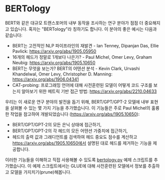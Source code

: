 <!--Copyright 2020 The HuggingFace Team. All rights reserved.

Licensed under the Apache License, Version 2.0 (the "License"); you may not use this file except in compliance with
the License. You may obtain a copy of the License at

http://www.apache.org/licenses/LICENSE-2.0

Unless required by applicable law or agreed to in writing, software distributed under the License is distributed on
an "AS IS" BASIS, WITHOUT WARRANTIES OR CONDITIONS OF ANY KIND, either express or implied. See the License for the
specific language governing permissions and limitations under the License.
-->

# BERTology

BERT와 같은 대규모 트랜스포머의 내부 동작을 조사하는 연구 분야가 점점 더 중요해지고 있습니다.
혹자는 "BERTology"라 칭하기도 합니다. 이 분야의 좋은 예시는 다음과 같습니다:


- BERT는 고전적인 NLP 파이프라인의 재발견 - Ian Tenney, Dipanjan Das, Ellie Pavlick:
  https://arxiv.org/abs/1905.05950
- 16개의 헤드가 정말로 1개보다 나은가? - Paul Michel, Omer Levy, Graham Neubig:
  https://arxiv.org/abs/1905.10650
- BERT는 무엇을 보는가? BERT의 어텐션 분석 - Kevin Clark, Urvashi Khandelwal, Omer Levy, Christopher D. Manning:
  https://arxiv.org/abs/1906.04341
- CAT-probing: 프로그래밍 언어에 대해 사전훈련된 모델이 어떻게 코드 구조를 보는지 알아보기 위한 메트릭 기반 접근 방법:
  https://arxiv.org/abs/2210.04633

우리는 이 새로운 연구 분야의 발전을 돕기 위해, BERT/GPT/GPT-2 모델에 내부 표현을 살펴볼 수 있는 몇 가지 기능을 추가했습니다.
이 기능들은 주로 Paul Michel의 훌륭한 작업을 참고하여 개발되었습니다
(https://arxiv.org/abs/1905.10650):


- BERT/GPT/GPT-2의 모든 은닉 상태에 접근하기,
- BERT/GPT/GPT-2의 각 헤드의 모든 어텐션 가중치에 접근하기,
- 헤드의 출력 값과 그래디언트를 검색하여 헤드 중요도 점수를 계산하고 https://arxiv.org/abs/1905.10650에서 설명된 대로 헤드를 제거하는 기능을 제공합니다.

이러한 기능들을 이해하고 직접 사용해볼 수 있도록 [bertology.py](https://github.com/huggingface/transformers/tree/main/examples/research_projects/bertology/run_bertology.py) 예제 스크립트를 추가했습니다. 이 예제 스크립트에서는 GLUE에 대해 사전훈련된 모델에서 정보를 추출하고 모델을 가지치기(prune)해봅니다.
